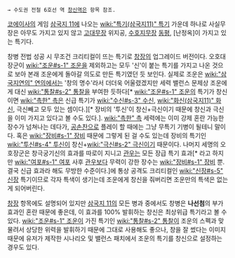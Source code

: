  → 수도권 전철 6호선 역 [[창신역]]은 항목 참조.

[[코에이]]사의 게임 [[삼국지 11]]에 나오는 [[wiki:"특기(삼국지11)" 특기]] 가운데 하나로 사실무장은 아무도 가지고 있지 않고 [[고대무장]] 위지공, [[수호지]]무장 [[동평]], [난정옥]이 가지고 있는 특기다.

창병 전법 성공 시 무조건 크리티컬이 뜨는 특기로 [[창장]]의 업그레이드 버전이다. 오호대장군이 [[wiki:"조운#s-1" 조운]]을 제외하고는 모두 '신'이 붙는 특기를 가지고 나온 것으로 보아 본래 조운에게 돌아갈 의도로 만든 특기였던 듯 보인다. 실제로 조운은 [[wiki:"삼국지연의" 연의]]에서는 '창의 명수'라서 더더욱 어울렸겠지만 세력 밸런스 문제상 조운에게 대신 [[wiki:"통찰#s-2" 통찰]]을 부여한 듯하다[* [[wiki:"조운#s-1" 조운]]의 특기가 창신이면 [[wiki:"촉한" 촉]]은 신급 특기가 [[wiki:"수신#s-3" 수신]], [[wiki:"화신(삼국지11)" 화신]], 극신빼고 모두 있는 셈이다.][* 장비의 '투신'이 창신+극신이기 때문에 창신과 극신을 이미 가지고 있다고 볼 수도 있다.]. [[wiki:"촉한" 촉]] 세력에는 이미 강제 혼란 가능한 장수가 넘쳐나는 데다가, [[공손찬]]으로 플레이 할 때에는 그냥 무특기 기병이 될테니 말이다. 혹은 [[wiki:"장비#s-1" 장비]] 때문에 그렇게 된 걸 수도 있는데 장비의 특기인 [[wiki:"투신#s-4" 투신]]이 창신+[[wiki:"극신#s-2" 극신]]이기 때문이다. 나머지 세명의 오호장군은 창극궁기신의 효과를 따로이 지니고 [[관우]]는 모든 장급 특기 효과[* 라고 하지만 [[wiki:"여포#s-1" 여포]] 사후 [[관우]]보다 무력이 강한 장수는 [[wiki:"장비#s-1" 장비]] 뿐. 결국 신급 효과라 해도 무방한 수준이다.]에 통상 공격도 크리티컬인 [[wiki:"신장#s-5" 신장]] 특기이므로 각자 특색이 생기는데 조운에게 창신을 줘버리면 조운만의 특색은 없는 게 되어버린다.

[[창장]] 항목에도 설명되어 있지만 [[삼국지 11]]의 모든 병과 중에서도 창병은 '''나선첨'''의 부가효과인 혼란 때문에 좋은데, 이 효과를 100% 발휘하는 창신은 최상위급 특기라고 볼 수 있다. [[wiki:"조운#s-1" 조운]]이 가진 특기인 [[wiki:"통찰#s-2" 통찰]]이 조운의 스펙과 맞물려서 상당한 위력을 발휘하기 때문에 그대로 사용해도 좋으나, 창을 잘 썼다는 이미지 때문에 유저가 제작한 시나리오 및 밸런스 패치에서 조운의 특기를 창신으로 설정하는 경우도 있다.
